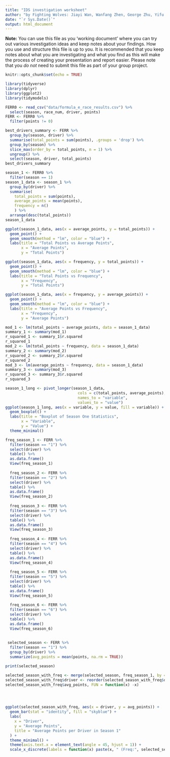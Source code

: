 ```yaml
---
title: "IDS investigation worksheet"
author: "by Fighting Wolves: Jiayi Wan, Wanfang Zhen, George Zhu, Yifu Li & Yunrui Lyu"
date: "`r Sys.Date()`"
output: html_document
---
```


**Note:** You can use this file as you 'working document' where you can try out various investigation ideas and keep notes about your findings. How you use and structure this file is up to you. It is recommended that you keep notes about what you are investigating and what you find as this will make the process of creating your presentation and report easier. Please note that you _do not_ need to submit this file as part of your group project.


```r
knitr::opts_chunk$set(echo = TRUE)
```


```r
library(tidyverse)
library(dplyr)
library(ggplot2)
library(tidymodels)
```

```r
FERR0 <- read_csv("data/formula_e_race_results.csv") %>%
  select(season, race_num, driver, points)
FERR <- FERR0 %>% 
  filter(points != 0)
```

```r
best_drivers_summary <- FERR %>%
  group_by(season, driver) %>%
  summarise(total_points = sum(points), .groups = 'drop') %>%
  group_by(season) %>%
  slice_max(order_by = total_points, n = 1) %>%
  ungroup() %>%
  select(season, driver, total_points)
best_drivers_summary
```

```r
season_1 <- FERR0 %>%
  filter(season == 1)
season_1_data <- season_1 %>%
  group_by(driver) %>%
  summarise(
    total_points = sum(points),
    average_points = mean(points),
    frequency = n()
    ) %>%
  arrange(desc(total_points)) 
season_1_data
```

```r
ggplot(season_1_data, aes(x = average_points, y = total_points)) +
  geom_point() +
  geom_smooth(method = "lm", color = "blue") +
  labs(title = "Total Points vs Average Points",
       x = "Average Points",
       y = "Total Points")

ggplot(season_1_data, aes(x = frequency, y = total_points)) +
  geom_point() +
  geom_smooth(method = "lm", color = "blue") +
  labs(title = "Total Points vs Frequency",
       x = "Frequency",
       y = "Total Points")

ggplot(season_1_data, aes(x = frequency, y = average_points)) +
  geom_point() +
  geom_smooth(method = "lm", color = "blue") +
  labs(title = "Average Points vs Frequency",
       x = "Frequency",
       y = "Average Points")

mod_1 <- lm(total_points ~ average_points, data = season_1_data)
summary_1 <- summary(mod_1)
r_squared_1 <- summary_1$r.squared
r_squared_1
mod_2 <- lm(total_points ~ frequency, data = season_1_data)
summary_2 <- summary(mod_2)
r_squared_2 <- summary_2$r.squared
r_squared_2
mod_3 <- lm(average_points ~ frequency, data = season_1_data)
summary_3 <- summary(mod_3)
r_squared_3 <- summary_3$r.squared
r_squared_3
```

```r
season_1_long <- pivot_longer(season_1_data, 
                                cols = c(total_points, average_points), 
                                names_to = "variable", 
                                values_to = "value")
ggplot(season_1_long, aes(x = variable, y = value, fill = variable)) +
  geom_boxplot() +
  labs(title = "Boxplot of Season One Statistics",
       x = "Variable",
       y = "Value") +
  theme_minimal()
```

```r
freq_season_1 <- FERR %>%
  filter(season == "1") %>%
  select(driver) %>%
  table() %>%
  as.data.frame()
  View(freq_season_1)
  
  freq_season_2 <- FERR %>%
  filter(season == "2") %>%
  select(driver) %>%
  table() %>%
  as.data.frame()
  View(freq_season_2)
  
  freq_season_3 <- FERR %>%
  filter(season == "3") %>%
  select(driver) %>%
  table() %>%
  as.data.frame()
  View(freq_season_3)
  
  freq_season_4 <- FERR %>%
  filter(season == "4") %>%
  select(driver) %>%
  table() %>%
  as.data.frame()
  View(freq_season_4)
  
  freq_season_5 <- FERR %>%
  filter(season == "5") %>%
  select(driver) %>%
  table() %>%
  as.data.frame()
  View(freq_season_5)
  
  freq_season_6 <- FERR %>%
  filter(season == "6") %>%
  select(driver) %>%
  table() %>%
  as.data.frame()
  View(freq_season_6)
  
  
 selected_season <- FERR %>%
  filter(season == "1") %>%
  group_by(driver) %>%
  summarize(avg_points = mean(points, na.rm = TRUE))

print(selected_season) 

selected_season_with_freq <- merge(selected_season, freq_season_1, by = "driver", all.x = TRUE)
selected_season_with_freq$driver <- reorder(selected_season_with_freq$driver,
selected_season_with_freq$avg_points, FUN = function(x) -x)




ggplot(selected_season_with_freq, aes(x = driver, y = avg_points)) +
  geom_bar(stat = "identity", fill = "skyblue") +
  labs(
    x = "Driver",
    y = "Average Points",
    title = "Average Points per Driver in Season 1"
  ) +
  theme_minimal() +
  theme(axis.text.x = element_text(angle = 45, hjust = 1)) + 
  scale_x_discrete(labels = function(x) paste(x, " (Freq:", selected_season_with_freq$Freq[match(x, selected_season_with_freq$driver)], ")"))
```